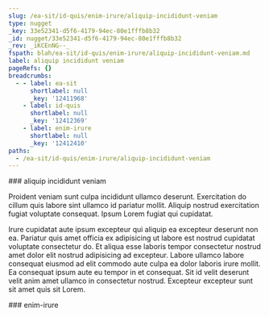 ```yaml
---
slug: /ea-sit/id-quis/enim-irure/aliquip-incididunt-veniam
type: nugget
_key: 33e52341-d5f6-4179-94ec-80e1fffb8b32
_id: nugget/33e52341-d5f6-4179-94ec-80e1fffb8b32
_rev: _iKCEnNG--_
fspath: blah/ea-sit/id-quis/enim-irure/aliquip-incididunt-veniam.md
label: aliquip incididunt veniam
pageRefs: {}
breadcrumbs:
  - - label: ea-sit
      shortlabel: null
      _key: '12411968'
    - label: id-quis
      shortlabel: null
      _key: '12412369'
    - label: enim-irure
      shortlabel: null
      _key: '12412410'
paths:
  - /ea-sit/id-quis/enim-irure/aliquip-incididunt-veniam
---
```


<NuggetArea>
<Nugget slug="/ea-sit/id-quis/enim-irure/aliquip-incididunt-veniam" type="nugget" _key="33e52341-d5f6-4179-94ec-80e1fffb8b32" _id="nugget/33e52341-d5f6-4179-94ec-80e1fffb8b32" _rev="_iKCEnNG--_" fspath="blah/ea-sit/id-quis/enim-irure/aliquip-incididunt-veniam.md" label="aliquip incididunt veniam" paths="/ea-sit/id-quis/enim-irure/aliquip-incididunt-veniam">
<NuggetBody>
### aliquip incididunt veniam

Proident veniam sunt culpa incididunt ullamco deserunt. Exercitation do cillum quis labore sint ullamco id pariatur mollit. Aliquip nostrud exercitation fugiat voluptate consequat. Ipsum Lorem fugiat qui cupidatat.

Irure cupidatat aute ipsum excepteur qui aliquip ea excepteur deserunt non ea. Pariatur quis amet officia ex adipisicing ut labore est nostrud cupidatat voluptate consectetur do. Et aliqua esse laboris tempor consectetur nostrud amet dolor elit nostrud adipisicing ad excepteur. Labore ullamco labore consequat eiusmod ad elit commodo aute culpa ea dolor laboris irure mollit. Ea consequat ipsum aute eu tempor in et consequat. Sit id velit deserunt velit anim amet ullamco in consectetur nostrud. Excepteur excepteur sunt sit amet quis sit Lorem.

</NuggetBody>
<Breadcrumbs>
<Crumbs>
<Crumb _key="12411968" label="ea-sit" /><Crumb _key="12412369" label="id-quis" /><Crumb _key="12412410" label="enim-irure" />
</Crumbs>
</Breadcrumbs>
</Nugget>

<NuggetsInbound>
</NuggetsInbound>
<NuggetsOutbound>
</NuggetsOutbound>
</NuggetArea>
<PassagesInbound>
<Passage direction="inbound" type="passage" _key="12412410" _id="passage/12412410" _rev="_iKCEnNC--B" label="enim-irure" passage="enim-irure" fspath="blah/ea-sit/id-quis/enim-irure" paths="/ea-sit/id-quis/enim-irure" slug="/ea-sit/id-quis/enim-irure">
<NuggetBody>
### enim-irure

</NuggetBody>
<Breadcrumbs>
<Crumbs>
<Crumb _key="12411968" label="ea-sit" /><Crumb _key="12412369" label="id-quis" />
</Crumbs>
</Breadcrumbs>
</Passage>

</PassagesInbound>
<PassagesOutbound>
</PassagesOutbound>